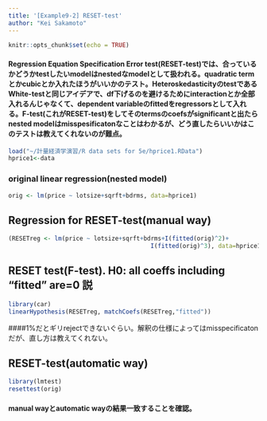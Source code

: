```yaml
---
title: '[Example9-2] RESET-test'
author: "Kei Sakamoto"
---
```


```r
knitr::opts_chunk$set(echo = TRUE)
```

#### Regression Equation Specification Error test(RESET-test)では、合っているかどうかtestしたいmodelはnestedなmodelとして扱われる。quadratic termとかcubicとか入れたほうがいいかのテスト。HeteroskedasticityのtestであるWhite-testと同じアイデアで、df下げるのを避けるためにinteractionとか全部入れるんじゃなくて、dependent variableのfittedをregressorsとして入れる。F-test(これがRESET-test)をしてそのtermsのcoefsがsignificantと出たらnested modelはmisspesificatonなことはわかるが、どう直したらいいかはこのテストは教えてくれないのが難点。

```r
load("~/計量経済学演習/R data sets for 5e/hprice1.RData")
hprice1<-data
```

### original linear regression(nested model)
```r
orig <- lm(price ~ lotsize+sqrft+bdrms, data=hprice1)
```

## Regression for RESET-test(manual way)
```r
(RESETreg <- lm(price ~ lotsize+sqrft+bdrms+I(fitted(orig)^2)+ 
                                        I(fitted(orig)^3), data=hprice1))
```

## RESET test(F-test). H0: all coeffs including "fitted" are=0 説
```r
library(car)
linearHypothesis(RESETreg, matchCoefs(RESETreg,"fitted"))
```
####1%だとギリrejectできないぐらい。解釈の仕様によってはmisspecificatonだが、直し方は教えてくれない。

## RESET-test(automatic way)
```r
library(lmtest)
resettest(orig)
```

#### manual wayとautomatic wayの結果一致することを確認。
